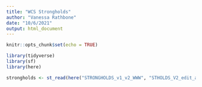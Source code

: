 ```yaml
---
title: "WCS Strongholds"
author: "Vanessa Rathbone"
date: "10/6/2021"
output: html_document
---
```


```r
knitr::opts_chunk$set(echo = TRUE)

library(tidyverse)
library(sf)
library(here)

```

```r

strongholds <- st_read(here("STRONGHOLDS_v1_v2_WWW", "STHOLDS_V2_edit_arc_20210914.shp"))


```